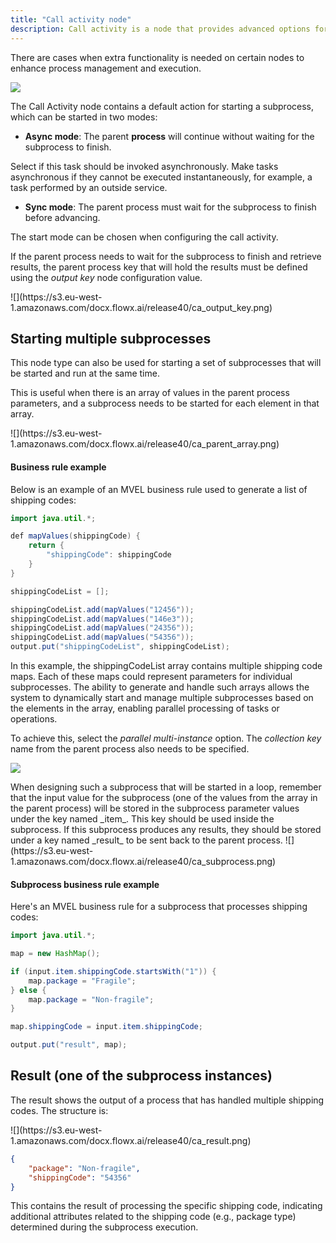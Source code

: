 ```yaml
---
title: "Call activity node"
description: Call activity is a node that provides advanced options for starting subprocesses.
---
```


There are cases when extra functionality is needed on certain nodes to enhance process management and execution.

<Frame>

![](https://s3.eu-west-1.amazonaws.com/docx.flowx.ai/release40/call_activity1.png)

</Frame>

<Card title ="Subprocess" href="../../process/subprocess" icon = "link">
</Card>

The Call Activity node contains a default action for starting a subprocess, which can be started in two modes:

* **Async mode**: The parent **process** will continue without waiting for the subprocess to finish.

<Info>
Select if this task should be invoked asynchronously. Make tasks asynchronous if they cannot be executed instantaneously, for example, a task performed by an outside service.
</Info>

* **Sync mode**: The parent process must wait for the subprocess to finish before advancing.

The start mode can be chosen when configuring the call activity.

If the parent process needs to wait for the subprocess to finish and retrieve results, the parent process key that will hold the results must be defined using the *output key* node configuration value.

<Frame>
![](https://s3.eu-west-1.amazonaws.com/docx.flowx.ai/release40/ca_output_key.png)
</Frame>

## Starting multiple subprocesses

This node type can also be used for starting a set of subprocesses that will be started and run at the same time.

This is useful when there is an array of values in the parent process parameters, and a subprocess needs to be started for each element in that array.

<Frame>
![](https://s3.eu-west-1.amazonaws.com/docx.flowx.ai/release40/ca_parent_array.png)
</Frame>


#### Business rule example

Below is an example of an MVEL business rule used to generate a list of shipping codes:


```java
import java.util.*;

def mapValues(shippingCode) {
    return {
        "shippingCode": shippingCode
    }
}

shippingCodeList = [];

shippingCodeList.add(mapValues("12456"));
shippingCodeList.add(mapValues("146e3"));
shippingCodeList.add(mapValues("24356"));
shippingCodeList.add(mapValues("54356"));
output.put("shippingCodeList", shippingCodeList);
```


In this example, the shippingCodeList array contains multiple shipping code maps. Each of these maps could represent parameters for individual subprocesses. The ability to generate and handle such arrays allows the system to dynamically start and manage multiple subprocesses based on the elements in the array, enabling parallel processing of tasks or operations.

To achieve this, select the *parallel multi-instance* option. The *collection key* name from the parent process also needs to be specified.

<Frame>

![](https://s3.eu-west-1.amazonaws.com/docx.flowx.ai/release40/ca_collection.png)

</Frame>



<Info>
When designing such a subprocess that will be started in a loop, remember that the input value for the subprocess (one of the values from the array in the parent process) will be stored in the subprocess parameter values under the key named _item_. This key should be used inside the subprocess. If this subprocess produces any results, they should be stored under a key named _result_ to be sent back to the parent process.
</Info>

<Frame>
![](https://s3.eu-west-1.amazonaws.com/docx.flowx.ai/release40/ca_subprocess.png)
</Frame>

#### Subprocess business rule example

Here's an MVEL business rule for a subprocess that processes shipping codes:

```java
import java.util.*;

map = new HashMap();

if (input.item.shippingCode.startsWith("1")) {
    map.package = "Fragile";
} else {
    map.package = "Non-fragile";
}

map.shippingCode = input.item.shippingCode;

output.put("result", map);
```

## Result (one of the subprocess instances)

The result shows the output of a process that has handled multiple shipping codes. The structure is:

<Frame>
![](https://s3.eu-west-1.amazonaws.com/docx.flowx.ai/release40/ca_result.png)
</Frame>


```json
{
    "package": "Non-fragile",
    "shippingCode": "54356"
}
```

This contains the result of processing the specific shipping code, indicating additional attributes related to the shipping code (e.g., package type) determined during the subprocess execution.